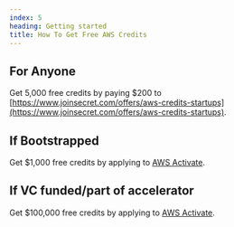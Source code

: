 ```yaml
---
index: 5
heading: Getting started
title: How To Get Free AWS Credits
---
```


## For Anyone

Get 5,000 free credits by paying $200 to [https://www.joinsecret.com/offers/aws-credits-startups](https://www.joinsecret.com/offers/aws-credits-startups).

## If Bootstrapped

Get $1,000 free credits by applying to [AWS Activate](https://aws.amazon.com/activate).

## If VC funded/part of accelerator

Get $100,000 free credits by applying to [AWS Activate](https://aws.amazon.com/activate).
